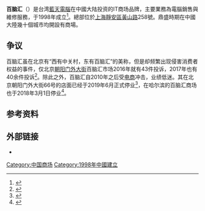 {{Distinguish|text = '''[[PSYCHO-PASS|西比拉系統]]'''}}
{{Infobox Company
| company_name = 百腦匯
| company_logo = 
| company_type = 電腦維修與銷售業務
| company_slogan = 
| foundation = 1998年
| defunct =
| location = {{CHN}}上海靜安區<br>[[黃山路_(上海)|黃山路]]258號
| industry = 
| products = 
| homepage = 
}}
'''百脑汇'''（{{lang-en|BUYNOW}}）是台湾[[藍天電腦|藍天電腦]]在中國大陆投资的IT商场品牌，主要業務為電腦銷售與維修服務，于1998年成立<ref>{{Cite web|title=百脑汇|url=http://www.xuhui.gov.cn/gzfw_cssh_gw/20200319/247774.html|accessdate=2020-10-28|work=上海市徐汇区人民政府|archive-date=2020-08-14|archive-url=https://web.archive.org/web/20200814112517/http://www.xuhui.gov.cn/gzfw_cssh_gw/20200319/247774.html|dead-url=no}}</ref>。總部位於[[上海|上海]][[靜安區|靜安區]][[黃山路_(上海)|黃山路]]258號。鼎盛時期在中國大陸幾十個城市均開設有商場。

==争议==
百脑汇虽在北京有“西有中关村，东有百脑汇”的美称，但是却频繁出现侵害消费者权益的事件，仅北京[[朝阳门外大街|朝阳门外大街]]百脑汇市场2016年就有43件投诉，2017年也有40余件投诉<ref>{{Cite web|title=“百脑汇”近年投诉事件多发-千龙网·中国首都网|url=http://beijing.qianlong.com/2017/1206/2227451.shtml|accessdate=2020-10-28|work=beijing.qianlong.com|archive-date=2017-12-06|archive-url=https://web.archive.org/web/20171206113940/http://beijing.qianlong.com/2017/1206/2227451.shtml|dead-url=no}}</ref>。除此之外，百脑汇自2010年之后受[[电商|电商]]冲击，业绩低迷。其在北京朝阳门外大街66号的店面已经于2019年6月正式停业<ref>{{Cite web|title=21岁朝阳门百脑汇下月停业 曾是知名“攒机大本营”-新华网|url=http://www.xinhuanet.com/local/2019-05/08/c_1124464146.htm|accessdate=2020-10-28|work=www.xinhuanet.com|archive-date=2020-08-12|archive-url=https://web.archive.org/web/20200812164734/http://www.xinhuanet.com/local/2019-05/08/c_1124464146.htm|dead-url=no}}</ref>，在哈尔滨的百脑汇商场也于2018年3月1日停业<ref>{{Cite web|title=哈尔滨“百脑汇”，即将消失！！！|url=http://news.sina.com.cn/o/2018-01-10/doc-ifyqqciz4763451.shtml|accessdate=2020-10-28|author=|date=|format=|publisher=黑龙江新闻网－生活报|language=}}</ref>。

==参考资料==
{{reflist}}

==外部链接==
* {{官方网站|www.buynow.com.cn}}

[[Category:中国商场|Category:中国商场]]
[[Category:1998年中國建立|Category:1998年中國建立]]